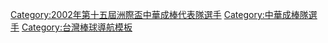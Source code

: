 {{Navbox
|bodyclass=hlist

| name  = 2002年第十五屆洲際盃中華成棒代表隊
| title = [[2002年洲際盃棒球賽|<span style="color:white;">2002年第十五屆洲際盃</span>]][[中華成棒隊|<span style="color:white;">中華成棒代表隊</span>]]
| titlestyle = background:navy; color:red;
| groupstyle = background:navy; color:#FFFFFF;
|group1=總教練
|list1= 
*[[楊賢銘]]（[[台灣體育大學台中校區棒球隊|富邦]]）
|group2=教練
|list2= 
*[[林進發]]（[[合作金庫棒球隊|合庫]]） 
* [[楊清瓏]]（[[國家儲訓棒球隊|國訓]]） 
* [[林振賢]]（[[嘉義縣東石高中青棒隊|東石]]） 
* [[酒井光次郎]]
|group3= 投手
|list3= 
*[[潘威倫]]（[[國家儲訓棒球隊|國訓]]） 
* [[林岳平]]（[[台灣電力棒球隊|台電]]） 
* [[杜章偉]]（[[文化大學棒球隊|美孚]]） 
* [[曾兆豪]]（[[國家儲訓棒球隊|國訓]]） 
* [[蔡英峰]]（[[台灣體育大學台中校區棒球隊|富邦]]） 
* [[莊侑霖|莊宏亮]]（[[文化大學棒球隊|美孚]]）
 
* [[何紀賢]]（[[興農牛|興農]]） 
* [[陳偉殷]]（[[高雄縣高苑工商青棒隊|高苑]]）
* [[李國慶]]（[[文化大學棒球隊|美孚]]）
|group4= 捕手
|list4= 
*[[許騰元]]（[[台灣電力棒球隊|台電]]） 
* [[高志綱]]（[[台灣體育大學台中校區棒球隊|富邦]]） 
* [[陳昭穎]]（[[高屏雷公|雷公]]）
|group5= 內野手
|list5= 
*[[蔡豐安]]（[[兄弟象|兄弟]]） 
* [[陳江和]]（[[文化大學棒球隊|美孚]]） 
* [[陳家偉 (棒球運動員)|陳家偉]]（[[台灣體育大學台中校區棒球隊|富邦]]） 
* [[陳鏞基]]（[[台灣體育大學桃園校區棒球隊|台啤]]） 
* [[彭政閔]]（[[兄弟象|兄弟]]） 
* [[張家浩]]（[[興農牛|興農]]） 
* [[鄭兆行]]（[[興農牛|興農]]） 
|group6= 外野手
|list6= 
*[[張建銘]]（[[國家儲訓棒球隊|國訓]]） 
* [[陳元甲]]（[[文化大學棒球隊|美孚]]） 
* [[沈鈺傑]]（[[合作金庫棒球隊|合庫]]） 
* [[吳韋翰]]（[[台灣電力棒球隊|台電]]） 
* [[曾華偉]]（[[興農牛|興農]]） 
}}<includeonly>[[Category:2002年第十五屆洲際盃中華成棒代表隊選手]][[Category:中華成棒隊選手]]
</includeonly><noinclude>[[Category:台灣棒球導航模板]]</noinclude>